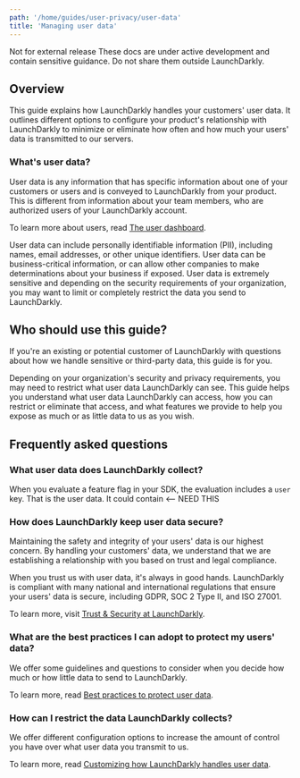 ```yaml
---
path: '/home/guides/user-privacy/user-data'
title: 'Managing user data'
---
```


<Callout intent="warning">
  <CalloutTitle>Not for external release</CalloutTitle>
  <CalloutDescription>
    These docs are under active development and contain sensitive guidance. Do not share them outside LaunchDarkly.
  </CalloutDescription>
</Callout>

## Overview

This guide explains how LaunchDarkly handles your customers' user data. It outlines different options to configure your product's relationship with LaunchDarkly to minimize or eliminate how often and how much your users' data is transmitted to our servers.

### What's user data?

User data is any information that has specific information about one of your customers or users and is conveyed to LaunchDarkly from your product. This is different from information about your team members, who are authorized users of your LaunchDarkly account.

To learn more about users, read [The user dashboard](/home/managing-users/users-dashboard).

User data can include personally identifiable information (PII), including names, email addresses, or other unique identifiers. User data can be business-critical information, or can allow other companies to make determinations about your business if exposed. User data is extremely sensitive and depending on the security requirements of your organization, you may want to limit or completely restrict the data you send to LaunchDarkly.

## Who should use this guide?

If you're an existing or potential customer of LaunchDarkly with questions about how we handle sensitive or third-party data, this guide is for you.

Depending on your organization's security and privacy requirements, you may need to restrict what user data LaunchDarkly can see. This guide helps you understand what user data LaunchDarkly can access, how you can restrict or eliminate that access, and what features we provide to help you expose as much or as little data to us as you wish.

## Frequently asked questions

### What user data does LaunchDarkly collect?

When you evaluate a feature flag in your SDK, the evaluation includes a `user` key. That is the user data. It could contain <-- NEED THIS

### How does LaunchDarkly keep user data secure?

Maintaining the safety and integrity of your users' data is our highest concern. By handling your customers' data, we understand that we are establishing a relationship with you based on trust and legal compliance.

When you trust us with user data, it's always in good hands. LaunchDarkly is compliant with many national and international regulations that ensure your users' data is secure, including GDPR, SOC 2 Type II, and ISO 27001.

To learn more, visit [Trust & Security at LaunchDarkly](https://launchdarkly.com/security/).

### What are the best practices I can adopt to protect my users' data?

We offer some guidelines and questions to consider when you decide how much or how little data to send to LaunchDarkly.

To learn more, read [Best practices to protect user data](./user-data-best-practices).

### How can I restrict the data LaunchDarkly collects?

We offer different configuration options to increase the amount of control you have over what user data you transmit to us.

To learn more, read [Customizing how LaunchDarkly handles user data](./customizing-how-launchdarkly-handles-user-data).
